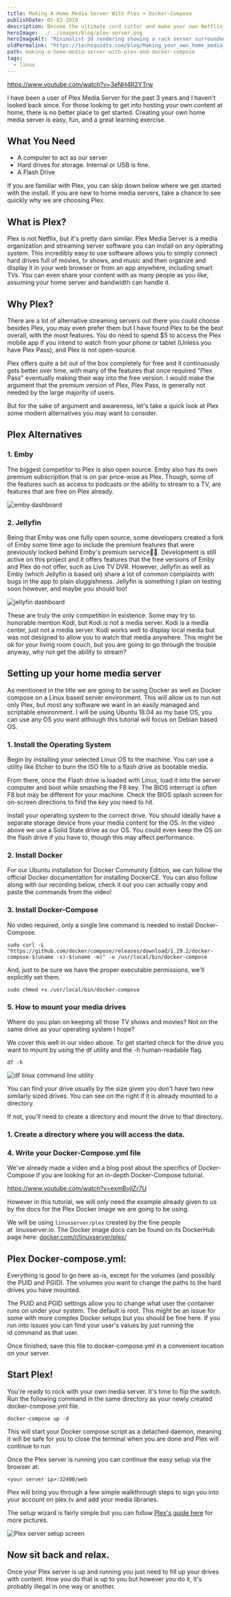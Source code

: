 ```yaml
---
title: Making A Home Media Server With Plex + Docker-Compose
publishDate: 05-02-2019
description: Become the ultimate cord cutter and make your own Netflix-like service at home with an old computer running Docker-Compose and Plex.
heroImage: ../../images/blog/plex-server.png
heroImageAlt: "Minimalist 3d rendering showing a rack server surrounded by VHS tapes with their tape pulled out. Image created by TechSquidTV in Blender."
oldPermalink: "https://techsquidtv.com/blog/Making_your_own_home_media_server_with_plex_and_Docker-Compose"
path: making-a-home-media-server-with-plex-and-docker-compose
tags:
  - linux
---
```



https://www.youtube.com/watch?v=3eNH4R2YTrw

I have been a user of Plex Media Server for the past 3 years and I haven't looked back since. For those looking to get into hosting your own content at home, there is no better place to get started. Creating your own home media server is easy, fun, and a great learning exercise.

## What You Need

- A computer to act as our server
- Hard drives for storage. Internal or USB is fine.
- A Flash Drive

If you are familiar with Plex, you can skip down below where we get started with the install. If you are new to home media servers, take a chance to see quickly why we are choosing Plex.

## What is Plex?

Plex is not Netflix, but it's pretty darn similar. Plex Media Server is a media organization and streaming server software you can install on any operating system. This incredibly easy to use software allows you to simply connect hard drives full of movies, tv shows, and music and then organize and display it in your web browser or from an app anywhere, including smart TVs. You can even share your content with as many people as you like, assuming your home server and bandwidth can handle it.

## Why Plex?

There are a lot of alternative streaming servers out there you could choose besides Plex, you may even prefer them but I have found Plex to be the best overall, with the most features. You do need to spend $5 to access the Plex mobile app if you intend to watch from your phone or tablet (Unless you have Plex Pass), and Plex is not open-source.

Plex offers quite a bit out of the box completely for free and it continuously gets better over time, with many of the features that once required "Plex Pass" eventually making their way into the free version. I would make the argument that the premium version of Plex, Plex Pass, is generally not needed by the large majority of users.

But for the sake of argument and awareness, let's take a quick look at Plex some modern alternatives you may want to consider.

## Plex Alternatives

### 1. Emby

The biggest competitor to Plex is also open source. Emby also has its own premium subscription that is on par price-wise as Plex. Though, some of the features such as access to podcasts or the ability to stream to a TV, are features that are free on Plex already.

<Image src={Emby} alt="emby dashboard" />

### 2. Jellyfin

Being that Emby was one fully open source, some developers created a fork of Emby some time ago to include the premium features that were previously locked behind Emby's premium service🤷‍♂️. Development is still active on this project and it offers features that the free versions of Emby and Plex do not offer, such as Live TV DVR. However, Jellyfin as well as Emby (which Jellyfin is based on) share a lot of common complaints with bugs in the app to plain sluggishness. Jellyfin is something I plan on testing soon however, and maybe you should too!

<Image src={JellyFin} alt="jellyfin dashboard" />

These are truly the only competition in existence. Some may try to honorable mention Kodi, but Kodi is not a media server. Kodi is a media center, just not a media server. Kodi works well to display local media but was not designed to allow you to watch that media anywhere. This might be ok for your living room couch, but you are going to go through the trouble anyway, why not get the ability to stream?

## Setting up your home media server

As mentioned in the title we are going to be using Docker as well as Docker compose on a Linux based server environment. This will allow us to run not only Plex, but most any software we want in an easily managed and scriptable environment. I will be using Ubuntu 18.04 as my base OS, you can use any OS you want although this tutorial will focus on Debian based OS.

### 1. Install the Operating System

Begin by installing your selected Linux OS to the machine. You can use a utility like Etcher to burn the ISO file to a flash drive as bootable media.

From there, once the Flash drive is loaded with Linux, load it into the server computer and boot while smashing the F8 key. The BIOS interrupt is often F8 but may be different for your machine. Check the BIOS splash screen for on-screen directions to find the key you need to hit.

Install your operating system to the correct drive. You should ideally have a separate storage device from your media content for the OS. In the video above we use a Solid State drive as our OS. You could even keep the OS on the flash drive if you have to, though this may affect performance.

### 2. Install Docker

For our Ubuntu installation for Docker Community Edition, we can follow the official Docker documentation for installing DockerCE. You can also follow along with our recording below, check it out you can actually copy and paste the commands from the video!

### 3. Install Docker-Compose

No video required, only a single line command is needed to install Docker-Compose.

```shell
sudo curl -L "https://github.com/docker/compose/releases/download/1.29.2/docker-compose-$(uname -s)-$(uname -m)" -o /usr/local/bin/docker-compose
```

And, just to be sure we have the proper executable permissions, we'll explicitly set them.

```shell
sudo chmod +x /usr/local/bin/docker-compose
```

### 5. How to mount your media drives

Where do you plan on keeping all those TV shows and movies? Not on the same drive as your operating system I hope?

We cover this well in our video above. To get started check for the drive you want to mount by using the df utility and the -h human-readable flag.

```shell
df -h
```

<Image src={DFUtil} alt="df linux command line utility" />

You can find your drive usually by the size given you don't have two new similarly sized drives. You can see on the right if it is already mounted to a directory.

If not, you'll need to create a directory and mount the drive to that directory.

### 1. Create a directory where you will access the data.

### 4. Write your Docker-Compose.yml file

We've already made a video and a blog post about the specifics of Docker-Compose if you are looking for an in-depth Docker-Compose tutorial.

https://www.youtube.com/watch?v=exmBvjlZr7U

However in this tutorial, we will only need the example already given to us by the docs for the Plex Docker image we are going to be using.

We will be using `linuxserver/plex` created by the fine people at  linuxserver.io. The Docker image docs can be found on its DockerHub page here: [docker.com/r/linuxserver/plex/](https://hub.docker.com/r/linuxserver/plex/)

## Plex Docker-compose.yml:

Everything is good to go here as-is, except for the volumes (and possibly the PUID and PGID). The volumes you want to change the paths to the hard drives you have mounted.

The PUID and PGID settings allow you to change what user the container runs on under your system. The default is root. This might be an issue for some with more complex Docker setups but you should be fine here. If you run into issues you can find your user's values by just running the id command as that user.

Once finished, save this file to docker-compose.yml in a convenient location on your server.

## Start Plex!

You're ready to rock with your own media server. It's time to flip the switch. Run the following command in the same directory as your newly created docker-compose.yml file.

```
docker-compose up -d
```

This will start your Docker compose script as a detached daemon, meaning it will be safe for you to close the terminal when you are done and Plex will continue to run.

Once the Plex server is running you can continue the easy setup via the browser at:

```
<your server ip>:32400/web
```

Plex will bring you through a few simple walkthrough steps to sign you into your account on plex.tv and add your media libraries.

The setup wizard is fairly simple but you can follow [Plex's guide here](https://support.plex.tv/articles/200288896-basic-setup-wizard/) for more pictures.

<Image src={PlexSetup} alt="Plex server setup screen" />

## Now sit back and relax.

Once your Plex server is up and running you just need to fill up your drives with content. How you do that is up to you but however you do it, it's probably illegal in one way or another.
